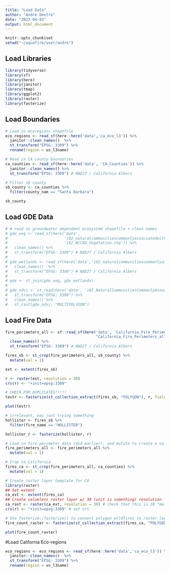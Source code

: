 ```yaml
---
title: "Load Data"
author: "Andre Dextre"
date: "2023-04-03"
output: html_document
---
```


```r
knitr::opts_chunk$set
setwd("~/aquafire/user/andre")
```

## Load Libraries
```r
library(tidyverse)
library(sf)
library(here)
library(janitor)
library(tmap)
library(ggplot2)
library(raster)
library(fasterize)
```

## Load Boundaries
```r
# Load in ecoregions shapefile
eco_regions <- read_sf(here::here('data','ca_eco_l3')) %>% 
  janitor::clean_names()  %>% 
  st_transform("EPSG: 3309") %>% 
  rename(region = us_l3name)

# Read in CA county boundaries
ca_counties <- read_sf(here::here('data', 'CA_Counties')) %>% 
  janitor::clean_names() %>% 
  st_transform("EPSG: 3309") # NAD27 / California Albers

# Filter sb county
sb_county <- ca_counties %>% 
  filter(county_nam == "Santa Barbara")

sb_county
```

## Load GDE Data
```r
# # read in groundwater dependent ecosystem shapefile + clean names
# gde_veg <- read_sf(here('data',
#                         'i02_naturalcommunitiescommonlyassociatedwithgroundwater',
#                         'i02_NCCAG_Vegetation.shp')) %>% 
#   clean_names() %>% 
#   st_transform("EPSG: 3309") # NAD27 / California Albers
# 
# gde_wetlands <- read_sf(here('data','i02_naturalcommunitiescommonlyassociatedwithgroundwater','i02_NCCAG_Wetlands.shp')) %>% 
#   clean_names()  %>% 
#   st_transform("EPSG: 3309") # NAD27 / California Albers
# 
# gde <- st_join(gde_veg, gde_wetlands)
# 
# gde_ndvi <- st_read(here('data', 'i02_NaturalCommunitiesCommonlyAssociatedwithGroundwater_v2_0.gdb')) %>% 
#   st_transform("EPSG: 3309") %>% 
#   clean_names() %>% 
#   st_cast(gde_ndvi, "MULTIPOLYGON")
```

## Load Fire Data
```r
fire_perimeters_all <- sf::read_sf(here('data', 'California_Fire_Perimeters_all', 
                                        "California_Fire_Perimeters_all" )) %>% 
  clean_names() %>% 
  st_transform("EPSG: 3309") # NAD27 / California Albers
```

```r
fires_sb <- st_crop(fire_perimeters_all, sb_county) %>%
  mutate(val = 1)

ext <- extent(fires_sb)

r <- raster(ext, resolution = 30) 
crs(r) <- "+init=epsg:3309"

# CHECK FOR DUPLICATES!!!!! 
testr <- fasterize(st_collection_extract(fires_sb, "POLYGON"), r, field = "val", fun = "sum", background = 0)

plot(testr)
```


```r
# irrelevant, was just trying something 
hollister <- fires_sb %>%
  filter(fire_name == "HOLLISTER")

hollister_r <- fasterize(hollister, r)
```

```r
# Load in fire perimeter data (did earlier), and mutate to create a value column. each fire has a value of 1. This will be used for summing fires. 
fire_perimeters_all <- fire_perimeters_all %>%
  mutate(val = 1)

# Crop to California
fires_ca <- st_crop(fire_perimeters_all, ca_counties) %>%
  mutate(val = 1)

# Create raster layer template for CA 
library(raster)
## Set extent
ca_ext <- extent(fires_ca)
## Create valueless raster layer w/ 30 (unit is something) resolution 
ca_rast <- raster(ca_ext, resolution = 30) # check that this is 30 *meters* 
crs(r) <- "+init=epsg:3309" # set crs

# Use fasterize::fasterize() to convert polygon wildfires to raster layer based on raster template ## FUTURE US: REMEMBER TO CHECK FOR DUPLICATES!!!!! 
fire_count_raster <- fasterize(st_collection_extract(fires_ca, "POLYGON"), ca_rast, field = "val", fun = "sum", background = 0)

plot(fire_count_raster)
```
#Load California Eco-regions
```r
eco_regions <- eco_regions <- read_sf(here::here('data','ca_eco_l3')) %>% 
  janitor::clean_names()  %>% 
  st_transform("EPSG: 3309") %>% 
  rename(region = us_l3name)
```

